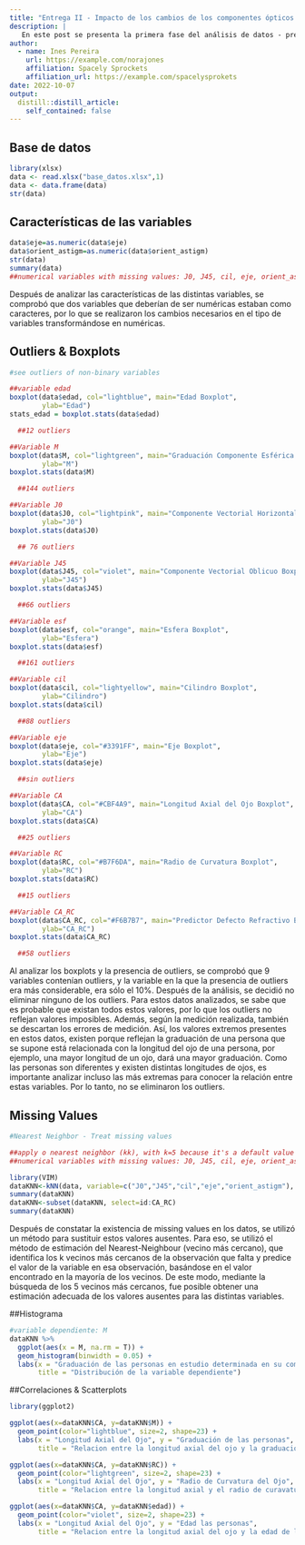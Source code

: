 ```yaml
---
title: "Entrega II - Impacto de los cambios de los componentes ópticos oculares en la refracción de los jóvenes"
description: |
   En este post se presenta la primera fase del análisis de datos - preparación de datos - en la que se analizan las características de las variables y se procesa el tratamiento de los datos. Además, se realiza un análisis gráfico de los datos. [WIP]
author:
  - name: Ines Pereira
    url: https://example.com/norajones
    affiliation: Spacely Sprockets
    affiliation_url: https://example.com/spacelysprokets
date: 2022-10-07
output:
  distill::distill_article:
    self_contained: false
---
```


## Base de datos
```r
library(xlsx)
data <- read.xlsx("base_datos.xlsx",1)
data <- data.frame(data)
str(data)
```
## Características de las variables
```r
data$eje=as.numeric(data$eje)
data$orient_astigm=as.numeric(data$orient_astigm)
str(data)
summary(data)
##numerical variables with missing values: J0, J45, cil, eje, orient_astigm
```

Después de analizar las características de las distintas variables, se comprobó que dos variables que deberían de ser numéricas estaban como caracteres, por lo que se realizaron los cambios necesarios en el tipo de variables transformándose en numéricas.

## Outliers & Boxplots
```r
#see outliers of non-binary variables

##variable edad
boxplot(data$edad, col="lightblue", main="Edad Boxplot",
        ylab="Edad")
stats_edad = boxplot.stats(data$edad)

  ##12 outliers

##Variable M
boxplot(data$M, col="lightgreen", main="Graduación Componente Esférica Boxplot",
        ylab="M")
boxplot.stats(data$M)

  ##144 outliers

##Variable J0
boxplot(data$J0, col="lightpink", main="Componente Vectorial Horizontal Boxplot",
        ylab="J0")
boxplot.stats(data$J0)

  ## 76 outliers

##Variable J45
boxplot(data$J45, col="violet", main="Componente Vectorial Oblicuo Boxplot",
        ylab="J45")
boxplot.stats(data$J45)

  ##66 outliers

##Variable esf
boxplot(data$esf, col="orange", main="Esfera Boxplot",
        ylab="Esfera")
boxplot.stats(data$esf)

  ##161 outliers

##Variable cil
boxplot(data$cil, col="lightyellow", main="Cilindro Boxplot",
        ylab="Cilindro")
boxplot.stats(data$cil)

  ##88 outliers 

##Variable eje
boxplot(data$eje, col="#3391FF", main="Eje Boxplot",
        ylab="Eje")
boxplot.stats(data$eje)

  ##sin outliers

##Variable CA
boxplot(data$CA, col="#CBF4A9", main="Longitud Axial del Ojo Boxplot",
        ylab="CA")
boxplot.stats(data$CA)

  ##25 outliers

##Variable RC
boxplot(data$RC, col="#B7F6DA", main="Radio de Curvatura Boxplot",
        ylab="RC")
boxplot.stats(data$RC)

  ##15 outliers

##Variable CA_RC
boxplot(data$CA_RC, col="#F6B7B7", main="Predictor Defecto Refractivo Boxplot",
        ylab="CA_RC")
boxplot.stats(data$CA_RC)

  ##58 outliers
```

Al analizar los boxplots y la presencia de outliers, se comprobó que 9 variables contenían outliers, y la variable en la que la presencia de outliers era más considerable, era sólo el 10%. Después de la análisis, se decidió no eliminar ninguno de los outliers. Para estos datos analizados, se sabe que es probable que existan todos estos valores, por lo que los outliers no reflejan valores imposibles. Además, según la medición realizada, también se descartan los errores de medición. Así, los valores extremos presentes en estos datos, existen porque reflejan la graduación de una persona que se supone está relacionada con la longitud del ojo de una persona, por ejemplo, una mayor longitud de un ojo, dará una mayor graduación. Como las personas son diferentes y existen distintas longitudes de ojos, es importante analizar incluso las más extremas para conocer la relación entre estas variables. Por lo tanto, no se eliminaron los outliers.

## Missing Values
```r
#Nearest Neighbor - Treat missing values

##apply o nearest neighbor (kk), with k=5 because it's a default value
##numerical variables with missing values: J0, J45, cil, eje, orient_astigm

library(VIM)
dataKNN<-kNN(data, variable=c("J0","J45","cil","eje","orient_astigm"), k=5)
summary(dataKNN)
dataKNN<-subset(dataKNN, select=id:CA_RC)
summary(dataKNN)
```

Después de constatar la existencia de missing values en los datos, se utilizó un método para sustituir estos valores ausentes. Para eso, se utilizó el método de estimación del Nearest-Neighbour (vecino más cercano), que identifica los k vecinos más cercanos de la observación que falta y predice el valor de la variable en esa observación, basándose en el valor encontrado en la mayoría de los vecinos. De este modo, mediante la búsqueda de los 5 vecinos más cercanos, fue posible obtener una estimación adecuada de los valores ausentes para las distintas variables.

##Histograma
```r
#variable dependiente: M
dataKNN %>% 
  ggplot(aes(x = M, na.rm = T)) +
  geom_histogram(binwidth = 0.05) +
  labs(x = "Graduación de las personas en estudio determinada en su componente esférica ", y = "Frecuencia",
       title = "Distribución de la variable dependiente")
```
##Correlaciones & Scatterplots
```r
library(ggplot2)

ggplot(aes(x=dataKNN$CA, y=dataKNN$M)) +
  geom_point(color="lightblue", size=2, shape=23) + 
  labs(x = "Longitud Axial del Ojo", y = "Graduación de las personas",
       title = "Relacion entre la longitud axial del ojo y la graduación de las personas")

ggplot(aes(x=dataKNN$CA, y=dataKNN$RC)) +
  geom_point(color="lightgreen", size=2, shape=23) + 
  labs(x = "Longitud Axial del Ojo", y = "Radio de Curvatura del Ojo",
       title = "Relacion entre la longitud axial y el radio de curavatura del ojo")

ggplot(aes(x=dataKNN$CA, y=dataKNN$edad)) +
  geom_point(color="violet", size=2, shape=23) + 
  labs(x = "Longitud Axial del Ojo", y = "Edad las personas",
       title = "Relacion entre la longitud axial del ojo y la edad de las personas")
```
